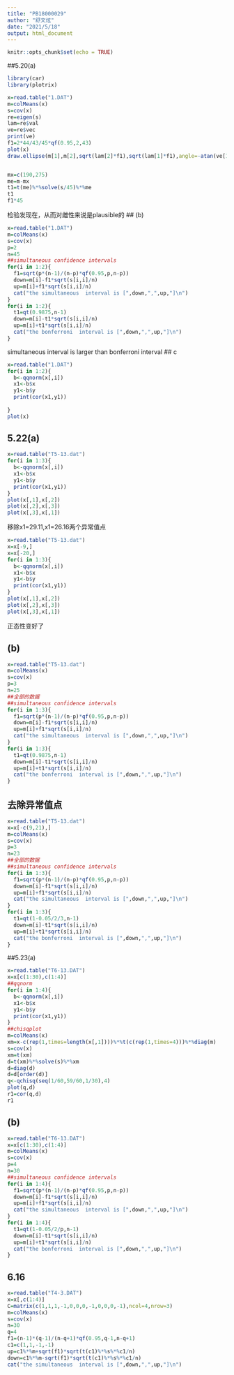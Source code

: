 ```yaml
---
title: "PB18000029"
author: "舒文炫"
date: "2021/5/18"
output: html_document
---
```


```r
knitr::opts_chunk$set(echo = TRUE)
```

##5.20(a)
```r
library(car)
library(plotrix)

x=read.table("1.DAT")
m=colMeans(x)
s=cov(x)
re=eigen(s)
lam=re$val
ve=re$vec
print(ve)
f1=2*44/43/45*qf(0.95,2,43)
plot(x)
draw.ellipse(m[1],m[2],sqrt(lam[2]*f1),sqrt(lam[1]*f1),angle=-atan(ve[1,1]/ve[2,1]),deg=FALSE)


mx=c(190,275)
me=m-mx
t1=t(me)%*%solve(s/45)%*%me
t1
f1*45
```
检验发现在，从而对雌性来说是plausible的
## (b)
```r
x=read.table("1.DAT")
m=colMeans(x)
s=cov(x)
p=2
n=45
##simultaneous confidence intervals
for(i in 1:2){
  f1=sqrt(p*(n-1)/(n-p)*qf(0.95,p,n-p))
  down=m[i]-f1*sqrt(s[i,i]/n)
  up=m[i]+f1*sqrt(s[i,i]/n)
  cat("the simultaneous  interval is [",down,",",up,"]\n")
}
for(i in 1:2){
  t1=qt(0.9875,n-1)
  down=m[i]-t1*sqrt(s[i,i]/n)
  up=m[i]+t1*sqrt(s[i,i]/n)
  cat("the bonferroni  interval is [",down,",",up,"]\n")
}
```
simultaneous interval is larger than bonferroni interval
## c
```r
x=read.table("1.DAT")
for(i in 1:2){
  b<-qqnorm(x[,i])
  x1<-b$x
  y1<-b$y
  print(cor(x1,y1))
  
}
plot(x)
```

## 5.22(a)
```r
x=read.table("T5-13.dat")
for(i in 1:3){
  b<-qqnorm(x[,i])
  x1<-b$x
  y1<-b$y
  print(cor(x1,y1))
}
plot(x[,1],x[,2])
plot(x[,2],x[,3])
plot(x[,3],x[,1])


```
移除x1=29.11,x1=26.16两个异常值点
```r
x=read.table("T5-13.dat")
x=x[-9,]
x=x[-20,]
for(i in 1:3){
  b<-qqnorm(x[,i])
  x1<-b$x
  y1<-b$y
  print(cor(x1,y1))
}
plot(x[,1],x[,2])
plot(x[,2],x[,3])
plot(x[,3],x[,1])

```
正态性变好了

## (b)
```r
x=read.table("T5-13.dat")
m=colMeans(x)
s=cov(x)
p=3
n=25
##全部的数据
##simultaneous confidence intervals
for(i in 1:3){
  f1=sqrt(p*(n-1)/(n-p)*qf(0.95,p,n-p))
  down=m[i]-f1*sqrt(s[i,i]/n)
  up=m[i]+f1*sqrt(s[i,i]/n)
  cat("the simultaneous  interval is [",down,",",up,"]\n")
}
for(i in 1:3){
  t1=qt(0.9875,n-1)
  down=m[i]-t1*sqrt(s[i,i]/n)
  up=m[i]+t1*sqrt(s[i,i]/n)
  cat("the bonferroni  interval is [",down,",",up,"]\n")
}
```

## 去除异常值点
```r
x=read.table("T5-13.dat")
x=x[-c(9,21),]
m=colMeans(x)
s=cov(x)
p=3
n=23
##全部的数据
##simultaneous confidence intervals
for(i in 1:3){
  f1=sqrt(p*(n-1)/(n-p)*qf(0.95,p,n-p))
  down=m[i]-f1*sqrt(s[i,i]/n)
  up=m[i]+f1*sqrt(s[i,i]/n)
  cat("the simultaneous  interval is [",down,",",up,"]\n")
}
for(i in 1:3){
  t1=qt(1-0.05/2/3,n-1)
  down=m[i]-t1*sqrt(s[i,i]/n)
  up=m[i]+t1*sqrt(s[i,i]/n)
  cat("the bonferroni  interval is [",down,",",up,"]\n")
}
```

##5.23(a)
```r
x=read.table("T6-13.DAT")
x=x[c(1:30),c(1:4)]
##qqnorm
for(i in 1:4){
  b<-qqnorm(x[,i])
  x1<-b$x
  y1<-b$y
  print(cor(x1,y1))
}
##chisqplot
m=colMeans(x)
xm=x-c(rep(1,times=length(x[,1])))%*%t(c(rep(1,times=4)))%*%diag(m)
s=cov(x)
xm=t(xm)
d=t(xm)%*%solve(s)%*%xm
d=diag(d)
d=d[order(d)]
q<-qchisq(seq(1/60,59/60,1/30),4)
plot(q,d)
r1=cor(q,d)
r1
```
## (b)
```r
x=read.table("T6-13.DAT")
x=x[c(1:30),c(1:4)]
m=colMeans(x)
s=cov(x)
p=4
n=30
##simultaneous confidence intervals
for(i in 1:4){
  f1=sqrt(p*(n-1)/(n-p)*qf(0.95,p,n-p))
  down=m[i]-f1*sqrt(s[i,i]/n)
  up=m[i]+f1*sqrt(s[i,i]/n)
  cat("the simultaneous  interval is [",down,",",up,"]\n")
}
for(i in 1:4){
  t1=qt(1-0.05/2/p,n-1)
  down=m[i]-t1*sqrt(s[i,i]/n)
  up=m[i]+t1*sqrt(s[i,i]/n)
  cat("the bonferroni  interval is [",down,",",up,"]\n")
}
```

## 6.16
```r
x=read.table("T4-3.DAT")
x=x[,c(1:4)]
C=matrix(c(1,1,1,-1,0,0,0,-1,0,0,0,-1),ncol=4,nrow=3)
m=colMeans(x)
s=cov(x)
n=30
q=4
f1=(n-1)*(q-1)/(n-q+1)*qf(0.95,q-1,n-q+1)
c1=c(1,1,-1,-1)
up=c1%*%m+sqrt(f1)*sqrt(t(c1)%*%s%*%c1/n)
down=c1%*%m-sqrt(f1)*sqrt(t(c1)%*%s%*%c1/n)
cat("the simultaneous  interval is [",down,",",up,"]\n")
```